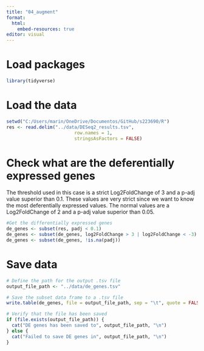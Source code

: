 ```yaml
---
title: "04_augment"
format:
  html:
    embed-resources: true
editor: visual
---
```


# Load packages

```r
library(tidyverse)
```

# Load the data

```r
setwd("C:/Users/marin/OneDrive/Documentos/GitHub/s223690/R")
res <- read.delim("../data/DESeq2_results.tsv",
                         row.names = 1, 
                         stringsAsFactors = FALSE)
```

# Check what are the deferentially expressed genes

The threshold used in this case is a strict Log2FoldChange of 3 and a p-adj value superior than 0.1. These values are very strict since we want to know the most deferentially expressed values. The normal values are a Log2FoldChange of 2 and a p-adj value superior than 0.05.

```r
#Get the differentially expressed genes
de_genes <- subset(res, padj < 0.1)
de_genes <- subset(de_genes, log2FoldChange > 3 | log2FoldChange < -3)
de_genes <- subset(de_genes, !is.na(padj))
```

# Save data

```r
# Define the path for the output .tsv file
output_file_path <- "../data/de_genes.tsv"

# Save the subset data frame to a .tsv file
write.table(de_genes, file = output_file_path, sep = "\t", quote = FALSE, row.names = TRUE)

# Verify that the file has been saved
if (file.exists(output_file_path)) {
  cat("DE genes has been saved to", output_file_path, "\n")
} else {
  cat("Failed to save DE genes in", output_file_path, "\n")
}

```
